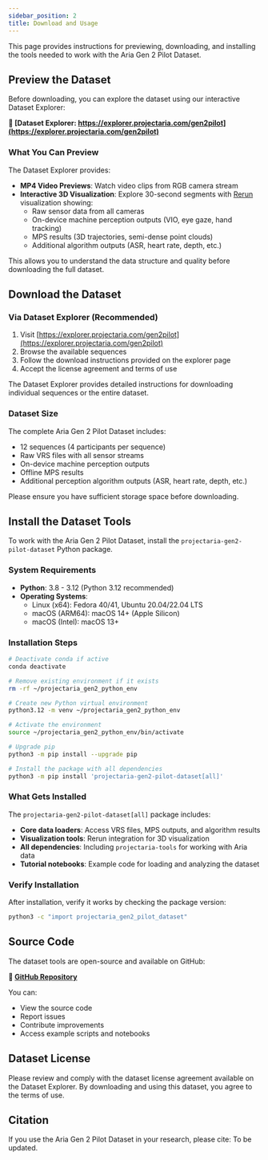 ```yaml
---
sidebar_position: 2
title: Download and Usage
---
```


This page provides instructions for previewing, downloading, and installing the tools needed to work with the Aria Gen 2 Pilot Dataset.

## Preview the Dataset

Before downloading, you can explore the dataset using our interactive Dataset Explorer:

**🔗 [Dataset Explorer: https://explorer.projectaria.com/gen2pilot](https://explorer.projectaria.com/gen2pilot)**

### What You Can Preview

The Dataset Explorer provides:

- **MP4 Video Previews**: Watch video clips from RGB camera stream
- **Interactive 3D Visualization**: Explore 30-second segments with [Rerun](https://rerun.io/) visualization showing:
  - Raw sensor data from all cameras
  - On-device machine perception outputs (VIO, eye gaze, hand tracking)
  - MPS results (3D trajectories, semi-dense point clouds)
  - Additional algorithm outputs (ASR, heart rate, depth, etc.)

This allows you to understand the data structure and quality before downloading the full dataset.

## Download the Dataset

### Via Dataset Explorer (Recommended)

1. Visit [https://explorer.projectaria.com/gen2pilot](https://explorer.projectaria.com/gen2pilot)
2. Browse the available sequences
3. Follow the download instructions provided on the explorer page
4. Accept the license agreement and terms of use

The Dataset Explorer provides detailed instructions for downloading individual sequences or the entire dataset.

### Dataset Size

The complete Aria Gen 2 Pilot Dataset includes:
- 12 sequences (4 participants per sequence)
- Raw VRS files with all sensor streams
- On-device machine perception outputs
- Offline MPS results
- Additional perception algorithm outputs (ASR, heart rate, depth, etc.)

Please ensure you have sufficient storage space before downloading.

## Install the Dataset Tools

To work with the Aria Gen 2 Pilot Dataset, install the `projectaria-gen2-pilot-dataset` Python package.

### System Requirements

- **Python**: 3.8 - 3.12 (Python 3.12 recommended)
- **Operating Systems**:
  - Linux (x64): Fedora 40/41, Ubuntu 20.04/22.04 LTS
  - macOS (ARM64): macOS 14+ (Apple Silicon)
  - macOS (Intel): macOS 13+

### Installation Steps

<Tabs groupId="operating-systems">
<TabItem value="unix" label="Linux & macOS">

```bash
# Deactivate conda if active
conda deactivate

# Remove existing environment if it exists
rm -rf ~/projectaria_gen2_python_env

# Create new Python virtual environment
python3.12 -m venv ~/projectaria_gen2_python_env

# Activate the environment
source ~/projectaria_gen2_python_env/bin/activate

# Upgrade pip
python3 -m pip install --upgrade pip

# Install the package with all dependencies
python3 -m pip install 'projectaria-gen2-pilot-dataset[all]'
```

</TabItem>
</Tabs>

### What Gets Installed

The `projectaria-gen2-pilot-dataset[all]` package includes:

- **Core data loaders**: Access VRS files, MPS outputs, and algorithm results
- **Visualization tools**: Rerun integration for 3D visualization
- **All dependencies**: Including `projectaria-tools` for working with Aria data
- **Tutorial notebooks**: Example code for loading and analyzing the dataset

### Verify Installation

After installation, verify it works by checking the package version:

```bash
python3 -c "import projectaria_gen2_pilot_dataset"
```

## Source Code

The dataset tools are open-source and available on GitHub:

**🔗 [GitHub Repository](https://github.com/facebookresearch/projectaria_gen2_pilot_dataset)**

You can:
- View the source code
- Report issues
- Contribute improvements
- Access example scripts and notebooks

## Dataset License

Please review and comply with the dataset license agreement available on the Dataset Explorer. By downloading and using this dataset, you agree to the terms of use.

## Citation

If you use the Aria Gen 2 Pilot Dataset in your research, please cite: To be updated.
